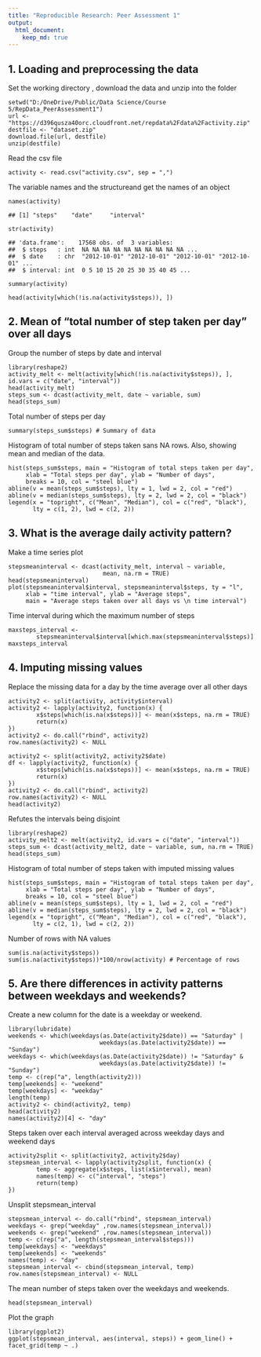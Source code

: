 ```yaml
---
title: "Reproducible Research: Peer Assessment 1"
output: 
  html_document:
    keep_md: true
---
```


## 1. Loading and preprocessing the data

Set the working directory , download the data and unzip into the folder
```
setwd("D:/OneDrive/Public/Data Science/Course 5/RepData_PeerAssessment1")
url <- "https://d396qusza40orc.cloudfront.net/repdata%2Fdata%2Factivity.zip"
destfile <- "dataset.zip"
download.file(url, destfile)
unzip(destfile)
```

Read the csv file

```
activity <- read.csv("activity.csv", sep = ",")
```

The variable names and the structureand get the names of an object

```
names(activity)

```

```
## [1] "steps"    "date"     "interval"

```

```
str(activity)

```

```
## 'data.frame':	17568 obs. of  3 variables:
##  $ steps   : int  NA NA NA NA NA NA NA NA NA NA ...
##  $ date    : chr  "2012-10-01" "2012-10-01" "2012-10-01" "2012-10-01" ...
##  $ interval: int  0 5 10 15 20 25 30 35 40 45 ...
```
```
summary(activity)
```
```
head(activity[which(!is.na(activity$steps)), ])
```

## 2. Mean of "total number of step taken per day" over all days

Group the number of steps by date and interval

```
library(reshape2)
activity_melt <- melt(activity[which(!is.na(activity$steps)), ], id.vars = c("date", "interval"))
head(activity_melt)
steps_sum <- dcast(activity_melt, date ~ variable, sum)
head(steps_sum)
```

Total number of steps per day
```
summary(steps_sum$steps) # Summary of data
```

Histogram of total number of steps taken sans NA rows. Also, showing mean and median of the data.

```
hist(steps_sum$steps, main = "Histogram of total steps taken per day", 
     xlab = "Total steps per day", ylab = "Number of days", 
     breaks = 10, col = "steel blue")
abline(v = mean(steps_sum$steps), lty = 1, lwd = 2, col = "red")
abline(v = median(steps_sum$steps), lty = 2, lwd = 2, col = "black")
legend(x = "topright", c("Mean", "Median"), col = c("red", "black"), 
       lty = c(1, 2), lwd = c(2, 2))
```

## 3. What is the average daily activity pattern?

Make a time series plot

```
stepsmeaninterval <- dcast(activity_melt, interval ~ variable, 
                           mean, na.rm = TRUE)
head(stepsmeaninterval)
plot(stepsmeaninterval$interval, stepsmeaninterval$steps, ty = "l",
     xlab = "time interval", ylab = "Average steps", 
     main = "Average steps taken over all days vs \n time interval")
```
Time interval during which the maximum number of steps

```
maxsteps_interval <- 
        stepsmeaninterval$interval[which.max(stepsmeaninterval$steps)]
maxsteps_interval
```

## 4. Imputing missing values

Replace the missing data for a day by the time average over all other days

```
activity2 <- split(activity, activity$interval)
activity2 <- lapply(activity2, function(x) {
        x$steps[which(is.na(x$steps))] <- mean(x$steps, na.rm = TRUE)
        return(x)
})
activity2 <- do.call("rbind", activity2)
row.names(activity2) <- NULL

activity2 <- split(activity2, activity2$date)
df <- lapply(activity2, function(x) {
        x$steps[which(is.na(x$steps))] <- mean(x$steps, na.rm = TRUE)
        return(x)
})
activity2 <- do.call("rbind", activity2)
row.names(activity2) <- NULL
head(activity2)
```

Refutes the intervals being disjoint
```
library(reshape2)
activity_melt2 <- melt(activity2, id.vars = c("date", "interval"))
steps_sum <- dcast(activity_melt2, date ~ variable, sum, na.rm = TRUE)
head(steps_sum)
```

Histogram of total number of steps taken with imputed missing values
```
hist(steps_sum$steps, main = "Histogram of total steps taken per day", 
     xlab = "Total steps per day", ylab = "Number of days", 
     breaks = 10, col = "steel blue")
abline(v = mean(steps_sum$steps), lty = 1, lwd = 2, col = "red")
abline(v = median(steps_sum$steps), lty = 2, lwd = 2, col = "black")
legend(x = "topright", c("Mean", "Median"), col = c("red", "black"), 
       lty = c(2, 1), lwd = c(2, 2))
```

Number of rows with NA values
```
sum(is.na(activity$steps))
sum(is.na(activity$steps))*100/nrow(activity) # Percentage of rows
```

## 5. Are there differences in activity patterns between weekdays and weekends?

Create a new column for the date is a weekday or weekend.
```
library(lubridate)
weekends <- which(weekdays(as.Date(activity2$date)) == "Saturday" |
                          weekdays(as.Date(activity2$date)) == "Sunday")
weekdays <- which(weekdays(as.Date(activity2$date)) != "Saturday" &
                          weekdays(as.Date(activity2$date)) != "Sunday")
temp <- c(rep("a", length(activity2)))
temp[weekends] <- "weekend"
temp[weekdays] <- "weekday"
length(temp)
activity2 <- cbind(activity2, temp)
head(activity2)
names(activity2)[4] <- "day"
```

Steps taken over each interval averaged across weekday days and weekend days
```
activity2split <- split(activity2, activity2$day)
stepsmean_interval <- lapply(activity2split, function(x) {
        temp <- aggregate(x$steps, list(x$interval), mean)
        names(temp) <- c("interval", "steps")
        return(temp)
})
```

Unsplit stepsmean_interval
```
stepsmean_interval <- do.call("rbind", stepsmean_interval)
weekdays <- grep("weekday" ,row.names(stepsmean_interval))
weekends <- grep("weekend" ,row.names(stepsmean_interval))
temp <- c(rep("a", length(stepsmean_interval$steps)))
temp[weekdays] <- "weekdays"
temp[weekends] <- "weekends"
names(temp) <- "day"
stepsmean_interval <- cbind(stepsmean_interval, temp)
row.names(stepsmean_interval) <- NULL
```

The mean number of steps taken over the weekdays and weekends.
```
head(stepsmean_interval)
```

Plot the graph
```
library(ggplot2)
ggplot(stepsmean_interval, aes(interval, steps)) + geom_line() + facet_grid(temp ~ .) 
```